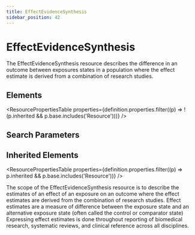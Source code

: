 ```yaml
---
title: EffectEvidenceSynthesis
sidebar_position: 42
---
```



# EffectEvidenceSynthesis

The <Link to="/docs/api/fhir/resources/effectevidencesynthesis">EffectEvidenceSynthesis</Link> resource describes the difference in an outcome between exposures states in a population where the effect estimate is derived from a combination of research studies.

<Tabs queryString="section">
  <TabItem value="schema" label="Schema" default>

## Elements

<ResourcePropertiesTable
  properties={definition.properties.filter((p) => !(p.inherited && p.base.includes('Resource')))}
/>

## Search Parameters

<SearchParamsTable searchParams={definition.searchParameters} />

## Inherited Elements

<ResourcePropertiesTable properties={definition.properties.filter((p) => p.inherited && p.base.includes('Resource'))} />

  </TabItem>
  <TabItem value="usage" label="Usage">
<div> <a name="bnc"></a> <p> The scope of the <Link to="/docs/api/fhir/resources/effectevidencesynthesis">EffectEvidenceSynthesis</Link> resource is to describe the estimates of an effect of an exposure on an outcome where the effect estimates are derived from the combination of research studies. Effect estimates are a measure of difference between the exposure state and an alternative exposure state (often called the control or comparator state) Expressing effect estimates is done throughout reporting of biomedical research, systematic reviews, and clinical reference across all disciplines.    </p> </div>
  </TabItem>

</Tabs>
